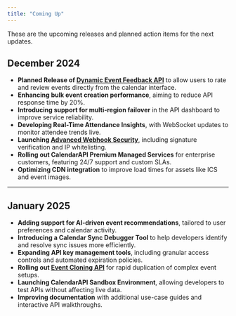 ```yaml
---
title: "Coming Up"
---
```


These are the upcoming releases and planned action items for the next updates.

## December 2024
- **Planned Release of [Dynamic Event Feedback API](https://calendarapi.com/docs/event-feedback)** to allow users to rate and review events directly from the calendar interface.
- **Enhancing bulk event creation performance**, aiming to reduce API response time by 20%.
- **Introducing support for multi-region failover** in the API dashboard to improve service reliability.
- **Developing Real-Time Attendance Insights**, with WebSocket updates to monitor attendee trends live.
- **Launching [Advanced Webhook Security](https://calendarapi.com/docs/webhooks/security)**, including signature verification and IP whitelisting.
- **Rolling out CalendarAPI Premium Managed Services** for enterprise customers, featuring 24/7 support and custom SLAs.
- **Optimizing CDN integration** to improve load times for assets like ICS and event images.

---

## January 2025
- **Adding support for AI-driven event recommendations**, tailored to user preferences and calendar activity.
- **Introducing a Calendar Sync Debugger Tool** to help developers identify and resolve sync issues more efficiently.
- **Expanding API key management tools**, including granular access controls and automated expiration policies.
- **Rolling out [Event Cloning API](https://calendarapi.com/docs/event-cloning)** for rapid duplication of complex event setups.
- **Launching CalendarAPI Sandbox Environment**, allowing developers to test APIs without affecting live data.
- **Improving documentation** with additional use-case guides and interactive API walkthroughs.

